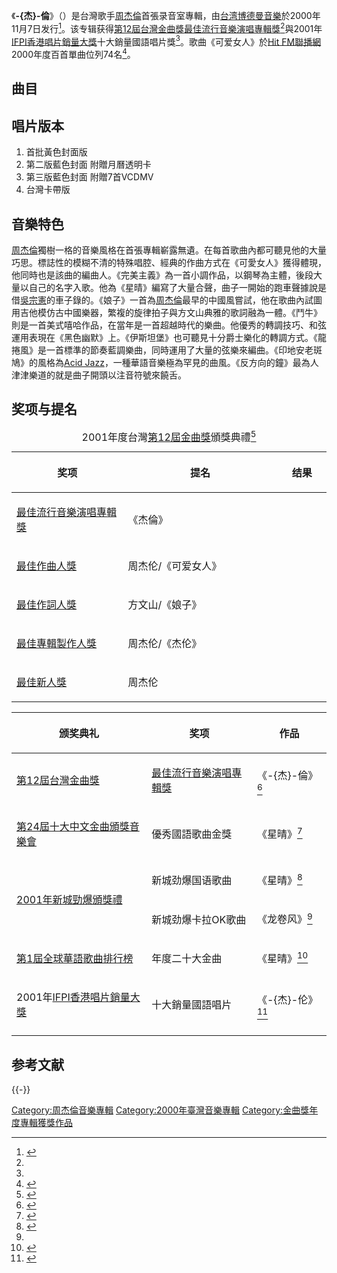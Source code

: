 {{Album infobox |  Name        = 周-{杰}-倫
|  Type        = studio
|  Artist      = [[周杰倫|周杰倫]]
|  Cover       = B24-jay-chou-jay1.jpg
|  Released    = 2000年11月7日
|  Genre       = [[華語流行音樂|華語流行音樂]]
|  Length      = 43:15
|  Label       = [[博德曼音樂_(台灣)|博德曼音樂]]<ref>{{cite web|url=http://gma.tavis.tw/gm29/GMA/history.asp?PID=12|title=歷屆得獎名單 - 第29屆金曲獎頒獎典禮|quote=《 最佳流行音樂演唱專輯獎 》周杰倫〔杰倫〕／博德曼股份有限公司|access-date=2020-04-25|archive-date=2020-02-24|archive-url=https://web.archive.org/web/20200224144651/http://gma.tavis.tw/gm29/GMA/history.asp?PID=12|dead-url=no}}</ref>
|  Producer    = 周杰倫
|  This album  = '''周-{杰}-倫'''<br />（2000年）
|  Next album  = [[范特西|范特西]]<br />（2001年）
}}

《'''-{杰}-倫'''》（{{Lang-en|'''Jay'''}}）是台灣歌手[[周杰倫|周杰倫]]首張录音室專輯，由[[博德曼音樂　(台灣)|台湾博德曼音樂]]於2000年11月7日发行<ref name="jvr">{{cite web|url=http://www.jvrmusic.com/artist/work-album_full.asp?id=11&artistid=1|title=《杰倫》专辑介绍|publisher=杰威尔音乐|language=zh-tw|access-date=2012-07-17|archive-url=https://web.archive.org/web/20171210032759/http://www.jvrmusic.com/artist/work-album_full.asp?id=11&artistid=1|archive-date=2017-12-10|dead-url=yes}}</ref>。该专辑获得[[第12屆金曲獎|第12屆台灣金曲獎]][[年度專輯獎_(金曲獎)|最佳流行音樂演唱專輯獎]]<ref name="jqj" />與2001年[[IFPI香港唱片銷量大獎|IFPI香港唱片銷量大獎]]十大銷量國語唱片獎<ref name="ifpi" />。歌曲《可爱女人》於[[Hit_FM聯播網|Hit FM聯播網]]2000年度百首單曲位列74名<ref>{{cite web|url=http://www.hitoradio.com/newweb/chart_2.php?ch_year=2000&pageNum_rsList=1|title=2000年度百首單曲|publisher=HitFM聯播網|language=zh-tw|access-date=2012-07-17|archive-url=https://web.archive.org/web/20160304140849/http://www.hitoradio.com/newweb/chart_2.php?ch_year=2000&pageNum_rsList=1|archive-date=2016-03-04|dead-url=yes}}</ref>。

== 曲目 ==
{{Tracklist
| headline =CD<ref name=jvr /> 
| all_music = 周杰伦
| all_producer = 周杰伦

| title1 = 可爱女人
| length1 = 3:57
| lyrics1 = [[徐若瑄|徐若瑄]]
| arranger1 = 周杰伦

| title2 = 完美主义
| length2 = 4:00
| lyrics2 = [[方文山|方文山]]
| arranger2 = [[洪敬尧|洪敬尧]]

| title3 = 星晴
| length3 = 4:16
| lyrics3 = 周杰伦
| arranger3 = 洪敬尧

| title4 = 娘子
| length4 = 4:30
| lyrics4 = 方文山
| arranger4 = 周杰伦

| title5 = 鬥牛
| length5 = 4:35
| lyrics5 = 方文山
| arranger5 = 洪敬尧

| title6 = 黑色幽默
| length6 = 4:38
| lyrics6 = 周杰伦
| arranger6 = [[钟兴民|钟兴民]]

| title7 = -{伊斯坦堡}-
| length7 = 3:25
| lyrics7 = 徐若瑄
| arranger7 = 洪敬尧

| title8 = 印地安老斑鸠
| length8 = 5:02
| lyrics8 = 方文山
| arranger8 = 洪敬尧

| title9 = 龍捲風
| length9 = 4:07
| lyrics9 = 徐若瑄
| arranger9 = 钟兴民

| title10 = 反方向的鐘
| length10 = 4:19
| lyrics10 = 方文山
| arranger10 = 周杰伦
}} 
{{Tracklist
| collapsed =yes
| headline =VCD<ref name=jvr /> 
| title1 = 可爱女人
| title2 = 黑色幽默
| title3 = 星晴
| title4 = 完美主義
| title5 = 娘子
| title6 = 鬥牛
| title7 = 龍捲風
}}

== 唱片版本 ==
#首批黃色封面版
#第二版藍色封面 附贈月曆透明卡
#第三版藍色封面 附贈7首VCDMV
#台灣卡帶版

==音樂特色==
[[周杰倫|周杰倫]]獨樹一格的音樂風格在首張專輯嶄露無遺。在每首歌曲內都可聽見他的大量巧思。標誌性的模糊不清的特殊唱腔、經典的作曲方式在《可愛女人》獲得體現，他同時也是該曲的編曲人。《完美主義》為一首小調作品，以鋼琴為主體，後段大量以自己的名字入歌。他為《星晴》編寫了大量合聲，曲子一開始的跑車聲據說是借[[吳宗憲|吳宗憲]]的車子錄的。《娘子》一首為[[周杰倫|周杰倫]]最早的中國風嘗試，他在歌曲內試圖用吉他模仿古中國樂器，繁複的旋律拍子與方文山典雅的歌詞融為一體。《鬥牛》則是一首美式嘻哈作品，在當年是一首超越時代的樂曲。他優秀的轉調技巧、和弦運用表現在《黑色幽默》上。《伊斯坦堡》也可聽見十分爵士樂化的轉調方式。《龍捲風》是一首標準的節奏藍調樂曲，同時運用了大量的弦樂來編曲。《印地安老斑鳩》的風格為[[酸爵士|Acid Jazz]]，一種華語音樂極為罕見的曲風。《反方向的鐘》最為人津津樂道的就是曲子開頭以注音符號來饒舌。{{citation needed|date=August 2020}}

== 奖项与提名 ==
{| class="wikitable"
|+2001年度台灣[[第12屆金曲獎|第12屆金曲獎]]頒獎典禮<ref>{{cite web|title=第十二屆金曲獎入圍名單新聞稿|url=http://info.gio.gov.tw/ct.asp?xItem=20295&ctNode=4824&mp=3|publisher=中華民國行政院新聞局|language=zh-tw|deadurl=yes|archiveurl=https://web.archive.org/web/20120310151635/http://info.gio.gov.tw/ct.asp?xItem=20295&ctNode=4824&mp=3|archivedate=2012-03-10}}</ref> 
|-
! width="250"|奖项 !! width="350"|提名 !! width="90"|结果
|-
| [[年度專輯獎_(金曲獎)|最佳流行音樂演唱專輯獎]] || 《杰倫》 || {{won}}
|-
| [[最佳作曲人獎_(金曲獎)|最佳作曲人獎]] || 周杰伦/《可爱女人》 || {{nom}}
|-
| [[最佳作詞人獎_(金曲獎)|最佳作詞人獎]] || 方文山/《娘子》 || {{nom}}
|-
| [[最佳專輯製作人獎_(金曲獎)|最佳專輯製作人獎]] || 周杰伦/《杰伦》 || {{nom}}
|-
| [[最佳新人獎_(金曲獎)|最佳新人獎]] || 周杰伦 || {{nom}}
|}

{| class="wikitable"
|-
!颁奖典礼 !! 奖项 !! 作品
|-
| [[第12屆金曲獎|第12屆台灣金曲獎]] || [[年度專輯獎_(金曲獎)|最佳流行音樂演唱專輯獎]] || 《-{杰}-倫》<ref name=jqj>{{cite web|title=第十二屆金曲獎得獎名單 |url=http://info.gio.gov.tw/ct.asp?xItem=20291&ctNode=4824&mp=3 |publisher=中华民国行政院新闻局 |language=zh-tw |deadurl=yes |archiveurl=https://web.archive.org/web/20110929231813/http://info.gio.gov.tw/ct.asp?xItem=20291&ctNode=4824&mp=3 |archivedate=2011-09-29 }}</ref> 
|-
| [[第二十四屆十大中文金曲得獎名單|第24屆十大中文金曲頒獎音樂會]] || 優秀國語歌曲金獎 || 《星晴》<ref name=rthk>{{cite web|title=歷年十大中文金曲頒獎音樂會|url=http://www.rthk.org.hk/classicschannel/goldsong24.htm|publisher=香港电台|language=zh-hk|access-date=2012-07-17|archive-date=2012-05-10|archive-url=https://web.archive.org/web/20120510094358/http://www.rthk.org.hk/classicschannel/goldsong24.htm|dead-url=no}}</ref> 
|-
| rowspan="2" | [[2001年度新城勁爆頒獎禮得獎名單|2001年新城勁爆頒獎禮]] || 新城劲爆国语歌曲 || 《星晴》<ref name="newcity">{{cite web|url=http://m2.21cn.com/china/focus/2007/12/11/4015819.shtml|title=新城劲爆颁奖礼2001获奖名单|publisher=21CN音乐|language=zh-cn|deadurl=yes|archiveurl=https://web.archive.org/web/20090911020832/http://m2.21cn.com/china/focus/2007/12/11/4015819.shtml|archivedate=2009-09-11}}</ref> 
|-
|新城劲爆卡拉OK歌曲
|《龙卷风》<ref name="newcity" />
|-
|[[第一屆全球華語歌曲排行榜|第1屆全球華語歌曲排行榜]]|| 年度二十大金曲||《星晴》<ref name="huayu">{{cite web|title=第一届全球华语歌曲排行榜颁奖典礼|url=http://m2.21cn.com/china/focus/2006/10/24/3010732.shtml|publisher=21CN音乐|language=zh-cn|deadurl=yes|archiveurl=https://web.archive.org/web/20110521194056/http://m2.21cn.com/china/focus/2006/10/24/3010732.shtml|archivedate=2011-05-21}}</ref> 
|-
|2001年[[IFPI香港唱片銷量大獎|IFPI香港唱片銷量大獎]]||十大銷量國語唱片||《-{杰}-伦》<ref name="ifpi">{{cite web|title=香港唱片銷量大獎 2001 |url=http://www.ifpihk.org/www_1/go23e.php |publisher=國際唱片業協會 (香港會) |language=zh-hk |deadurl=yes |archiveurl=https://web.archive.org/web/20120702224835/http://www.ifpihk.org/www_1/go23e.php |archivedate=2012-07-02 }}</ref>
|-
|}

==参考文献==
{{reflist}}
{{-}}
{{周杰倫歌曲}}
{{周杰倫}}
{{Golden-Melody-Album}}

[[Category:周杰倫音樂專輯|Category:周杰倫音樂專輯]]
[[Category:2000年臺灣音樂專輯|Category:2000年臺灣音樂專輯]]
[[Category:金曲獎年度專輯獲獎作品|Category:金曲獎年度專輯獲獎作品]]